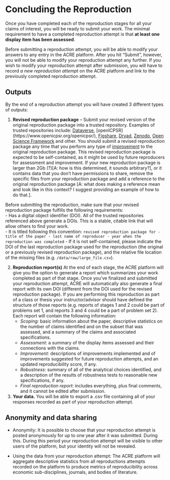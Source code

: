 # Concluding the Reproduction 

Once you have completed each of the reproduction stages for all your claims of interest, you will be ready to submit your work. The minimal requirement to have a completed reproduction attempt is that **at least one display item has been assessed**. 

Before submitting a reproduction attempt, you will be able to modify your answers to any entry in the ACRE platform. After you hit "Submit", however, you will not be able to modify your reproduction attempt any further. If you wish to modify your reproduction attempt after submission, you will have to record *a new reproduction attempt* on the ACRE platform and link to the previously completed reproduction attempt. 

## Outputs

By the end of a reproduction attempt you will have created 3 different types of outputs: 

1. **Revised reproduction package** -- Submit your revised version of the original reproduction package into a trusted repository. Examples of trusted repositories include: [Dataverse](https://dataverse.org/), [openICPSR] (https://www.openicpsr.org/openicpsr/), [Figshare](https://figshare.com), [Dryad](https://datadryad.org/stash), [Zenodo](https://about.zenodo.org/), [Open Science Framework](osf.io/) and other. You should submit a revised reproduction package any time that you perform any type of [improvement](#improvements) to the original reproduction package. This revised reproduction package is expected to be self-contained, as it might be used by future reproducers for assessment and improvement. If your new reproduction package is larger than 2Gb (?)[A: how is this determined, it sounds arbitrary?], or it contains data that you don’t have permissions to share, remove the specific files from your reproduction package and add a reference to the original reproduction package [A: what does making a reference mean and look like in this context? I suggest providing an example of how to do that.].  

Before submitting the reproduction, make sure that your revised reproduction package fulfills the following requirements:   
     - Has a digital object identifier (DOI). All of the trusted repositories referenced above generate a DOIs. This is a stable, citable link that will allow others to find your work.   
     - It is titled following this convention: `revised reproduction package for - title of the paper - last name of reproducer - year when the reproduction was completed` 
     - If it is not self-contained, please indicate the DOI of the last reproduction package used for the reproduction (the original or a previously revised reproduction package), and the relative file location of the missing files (e.g. `/data/raw/large_file.csv`).
     
  
2.  **Reproduction report(s)** At the end of each stage, the ACRE platform will give you the option to generate a report which summarizes your work completed as part of that stage. Once you've finalized and submitted your reproduction attempt, ACRE will automatically also generate a final report with its own DOI (different from the DOI used for the revised reproduction package). If you are performing this reproduction as part of a class or thesis your instructor/advisor should have defined the structure of those reports (e.g. reports of stages 1 and 2 could be part of problems set 1, and reports 3 and 4 could be a part of problem set 2). Each report will contain the following information: 
     - *Scoping:* basic information about the paper, descriptive statistics on the number of claims identified and on the subset that was assessed, and a summary of the claims and associated specifications. 
     - *Assessment:* a summary of the display items assessed and their connections with the claims.
     - *Improvement:* descriptions of improvements implemented and of improvements suggested for future reproduction attempts, and an updated reproducibility score, if any.
     - *Robustness:* summary of all of the analytical choices identified, and a description of the results of robustness tests to reasonable new specifications, if any.      
     - *Final reproduction report:* includes everything, plus final comments, and it cannot be edited after submission. 
  
  
3.  **Your data.** You will be able to export a .csv file containing all of your responses recorded as part of your reproduction attempt. 

## Anonymity and data sharing 

- Anonymity: It is possible to choose that your reproduction attempt is posted anonymously for up to one year after it was submitted. During this. During this period your reproduction attempt will be visible to other users of the platform, but your identity will not be revealed.

- Using the data from your reproduction attempt: The ACRE platform will aggregate descriptive statistics from all reproductions attempts recorded on the platform to produce metrics of reproducibility across economic sub-disciplines, journals, and bodies of literature. 






